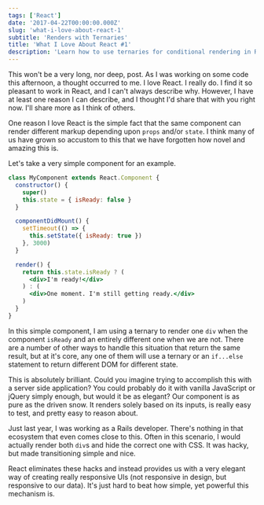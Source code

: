 ```yaml
---
tags: ['React']
date: '2017-04-22T00:00:00.000Z'
slug: 'what-i-love-about-react-1'
subtitle: 'Renders with Ternaries'
title: 'What I Love About React #1'
description: 'Learn how to use ternaries for conditional rendering in React.'
---
```


This won't be a very long, nor deep, post. As I was working on some code this afternoon, a thought occurred to me. I love React. I really do. I find it so pleasant to work in React, and I can't always describe why. However, I have at least one reason I can describe, and I thought I'd share that with you right now. I'll share more as I think of others.

One reason I love React is the simple fact that the same component can render different markup depending upon `props` and/or `state`. I think many of us have grown so accustom to this that we have forgotten how novel and amazing this is.

Let's take a very simple component for an example.

```jsx
class MyComponent extends React.Component {
  constructor() {
    super()
    this.state = { isReady: false }
  }

  componentDidMount() {
    setTimeout(() => {
      this.setState({ isReady: true })
    }, 3000)
  }

  render() {
    return this.state.isReady ? (
      <div>I'm ready!</div>
    ) : (
      <div>One moment. I'm still getting ready.</div>
    )
  }
}
```

In this simple component, I am using a ternary to render one `div` when the component `isReady` and an entirely different one when we are not. There are a number of other ways to handle this situation that return the same result, but at it's core, any one of them will use a ternary or an `if...else` statement to return different DOM for different state.

This is absolutely brilliant. Could you imagine trying to accomplish this with a server side application? You could probably do it with vanilla JavaScript or jQuery simply enough, but would it be as elegant? Our component is as pure as the driven snow. It renders solely based on its inputs, is really easy to test, and pretty easy to reason about.

Just last year, I was working as a Rails developer. There's nothing in that ecosystem that even comes close to this. Often in this scenario, I would actually render both `div`s and hide the correct one with CSS. It was hacky, but made transitioning simple and nice.

React eliminates these hacks and instead provides us with a very elegant way of creating really responsive UIs (not responsive in design, but responsive to our data). It's just hard to beat how simple, yet powerful this mechanism is.
